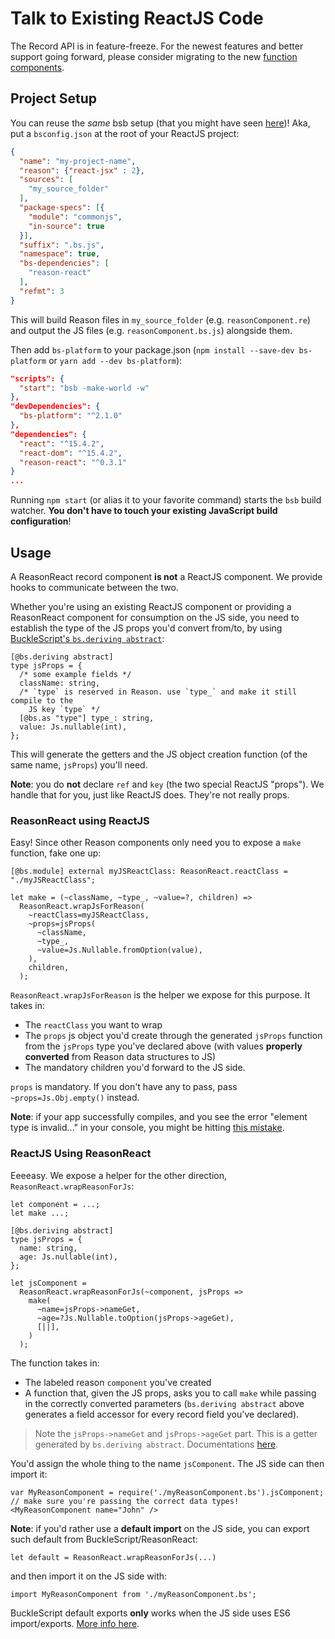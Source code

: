 
# Talk to Existing ReactJS Code

<aside class="warning">
The Record API is in feature-freeze. For the newest features and better support going forward, please consider migrating to the new <a href="/docs/reason-react/latest/components">function components</a>.
</aside>

## Project Setup

You can reuse the _same_ bsb setup (that you might have seen [here](installation#bsb))! Aka, put a `bsconfig.json` at the root of your ReactJS project:

```json
{
  "name": "my-project-name",
  "reason": {"react-jsx" : 2},
  "sources": [
    "my_source_folder"
  ],
  "package-specs": [{
    "module": "commonjs",
    "in-source": true
  }],
  "suffix": ".bs.js",
  "namespace": true,
  "bs-dependencies": [
    "reason-react"
  ],
  "refmt": 3
}
```

This will build Reason files in `my_source_folder` (e.g. `reasonComponent.re`) and output the JS files (e.g. `reasonComponent.bs.js`) alongside them.

Then add `bs-platform` to your package.json (`npm install --save-dev bs-platform` or `yarn add --dev bs-platform`):

```json
"scripts": {
  "start": "bsb -make-world -w"
},
"devDependencies": {
  "bs-platform": "^2.1.0"
},
"dependencies": {
  "react": "^15.4.2",
  "react-dom": "^15.4.2",
  "reason-react": "^0.3.1"
}
...
```

Running `npm start` (or alias it to your favorite command) starts the `bsb` build watcher. **You don't have to touch your existing JavaScript build configuration**!

## Usage

A ReasonReact record component **is not** a ReactJS component. We provide hooks to communicate between the two.

Whether you're using an existing ReactJS component or providing a ReasonReact component for consumption on the JS side, you need to establish the type of the JS props you'd convert from/to, by using [BuckleScript's `bs.deriving abstract`](/docs/reason-compiler/latest/object#Abstract%20Record%20Mode):

```reason
[@bs.deriving abstract]
type jsProps = {
  /* some example fields */
  className: string,
  /* `type` is reserved in Reason. use `type_` and make it still compile to the
    JS key `type` */
  [@bs.as "type"] type_: string,
  value: Js.nullable(int),
};
```

This will generate the getters and the JS object creation function (of the same name, `jsProps`) you'll need.

**Note**: you do **not** declare `ref` and `key` (the two special ReactJS "props"). We handle that for you, just like ReactJS does. They're not really props.

### ReasonReact using ReactJS

Easy! Since other Reason components only need you to expose a `make` function, fake one up:

```reason
[@bs.module] external myJSReactClass: ReasonReact.reactClass = "./myJSReactClass";

let make = (~className, ~type_, ~value=?, children) =>
  ReasonReact.wrapJsForReason(
    ~reactClass=myJSReactClass,
    ~props=jsProps(
      ~className,
      ~type_,
      ~value=Js.Nullable.fromOption(value),
    ),
    children,
  );
```

`ReasonReact.wrapJsForReason` is the helper we expose for this purpose. It takes in:

- The `reactClass` you want to wrap
- The `props` js object you'd create through the generated `jsProps` function from the `jsProps` type you've declared above (with values **properly converted** from Reason data structures to JS)
- The mandatory children you'd forward to the JS side.

`props` is mandatory. If you don't have any to pass, pass `~props=Js.Obj.empty()` instead.

**Note**: if your app successfully compiles, and you see the error "element type is invalid..." in your console, you might be hitting [this mistake](faq#Element%20Type%20is%20Invalid%20Runtime%20Error).

### ReactJS Using ReasonReact

Eeeeasy. We expose a helper for the other direction, `ReasonReact.wrapReasonForJs`:

```reason
let component = ...;
let make ...;

[@bs.deriving abstract]
type jsProps = {
  name: string,
  age: Js.nullable(int),
};

let jsComponent =
  ReasonReact.wrapReasonForJs(~component, jsProps =>
    make(
      ~name=jsProps->nameGet,
      ~age=?Js.Nullable.toOption(jsProps->ageGet),
      [||],
    )
  );
```

The function takes in:

- The labeled reason `component` you've created
- A function that, given the JS props, asks you to call `make` while passing in the correctly converted parameters (`bs.deriving abstract` above generates a field accessor for every record field you've declared).

> Note the `jsProps->nameGet` and `jsProps->ageGet` part. This is a getter generated by `bs.deriving abstract`. Documentations [here](/docs/reason-compiler/latest/object#Abstract%20Record%20Mode).

You'd assign the whole thing to the name `jsComponent`. The JS side can then import it:

```
var MyReasonComponent = require('./myReasonComponent.bs').jsComponent;
// make sure you're passing the correct data types!
<MyReasonComponent name="John" />
```

**Note**: if you'd rather use a **default import** on the JS side, you can export such default from BuckleScript/ReasonReact:

```reason
let default = ReasonReact.wrapReasonForJs(...)
```

and then import it on the JS side with:

```
import MyReasonComponent from './myReasonComponent.bs';
```

BuckleScript default exports **only** works when the JS side uses ES6 import/exports. [More info here](/docs/reason-compiler/latest/import-export#Export%20an%20ES6%20default%20value).
